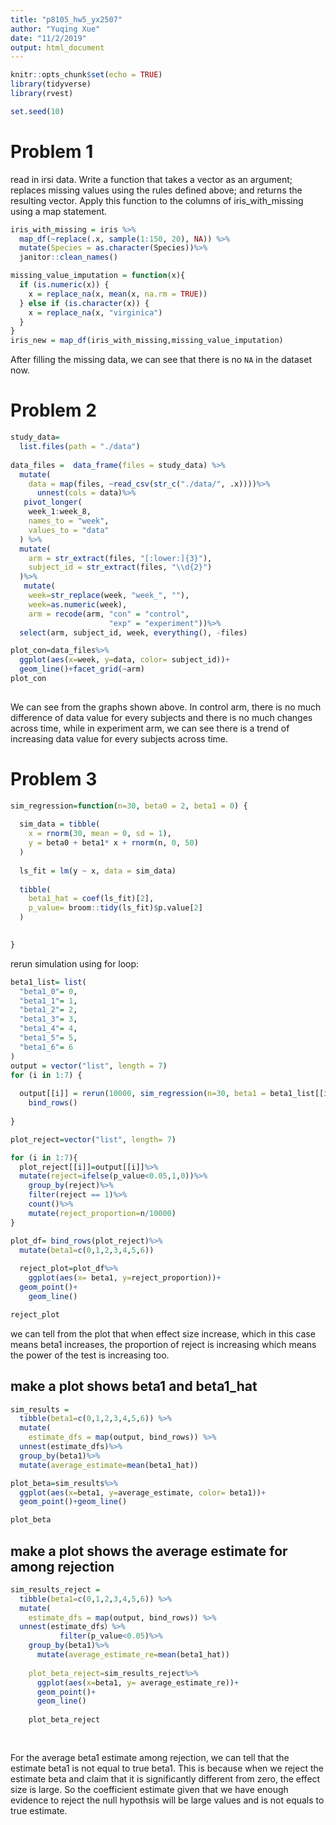 ```yaml
---
title: "p8105_hw5_yx2507"
author: "Yuqing Xue"
date: "11/2/2019"
output: html_document
---
```


```r
knitr::opts_chunk$set(echo = TRUE)
library(tidyverse)
library(rvest)

set.seed(10)

```
# Problem 1
read in irsi data.
Write a function that takes a vector as an argument; replaces missing values using the rules defined above; and returns the resulting vector. Apply this function to the columns of iris_with_missing using a map statement.
```r

iris_with_missing = iris %>% 
  map_df(~replace(.x, sample(1:150, 20), NA)) %>%
  mutate(Species = as.character(Species))%>%
  janitor::clean_names()
```

```r
missing_value_imputation = function(x){
  if (is.numeric(x)) {
    x = replace_na(x, mean(x, na.rm = TRUE))
  } else if (is.character(x)) {
    x = replace_na(x, "virginica")
  }
}
iris_new = map_df(iris_with_missing,missing_value_imputation)
```
After filling the missing data, we can see that there is no `NA` in the dataset now.

# Problem 2

```r
study_data=
  list.files(path = "./data")
  
data_files =  data_frame(files = study_data) %>%  
  mutate(
    data = map(files, ~read_csv(str_c("./data/", .x))))%>%
      unnest(cols = data)%>%
   pivot_longer( 
    week_1:week_8,
    names_to = "week",
    values_to = "data"
  ) %>% 
  mutate(
    arm = str_extract(files, "[:lower:]{3}"),
    subject_id = str_extract(files, "\\d{2}")
  )%>%
   mutate(
    week=str_replace(week, "week_", ""),
    week=as.numeric(week),
    arm = recode(arm, "con" = "control",
                      "exp" = "experiment"))%>%
  select(arm, subject_id, week, everything(), -files)

plot_con=data_files%>%
  ggplot(aes(x=week, y=data, color= subject_id))+
  geom_line()+facet_grid(~arm)
plot_con
  
```

We can see from the graphs shown above. In control arm, there is no much difference of data value for every subjects and there is no much changes across time, while in experiment arm, we can see there is a trend of increasing data value for every subjects across time.

# Problem 3
```r
sim_regression=function(n=30, beta0 = 2, beta1 = 0) {
  
  sim_data = tibble(
    x = rnorm(30, mean = 0, sd = 1),
    y = beta0 + beta1* x + rnorm(n, 0, 50)
  )
  
  ls_fit = lm(y ~ x, data = sim_data)
  
  tibble(
    beta1_hat = coef(ls_fit)[2],
    p_value= broom::tidy(ls_fit)$p.value[2]
  )
 

}

```
rerun simulation using for loop:
```r
beta1_list= list(
  "beta1_0"= 0,
  "beta1_1"= 1,
  "beta1_2"= 2,
  "beta1_3"= 3,
  "beta1_4"= 4,
  "beta1_5"= 5,
  "beta1_6"= 6
)
output = vector("list", length = 7)
for (i in 1:7) {
  
  output[[i]] = rerun(10000, sim_regression(n=30, beta1 = beta1_list[[i]]))%>%
    bind_rows()
  
}

```

```r
plot_reject=vector("list", length= 7)

for (i in 1:7){
  plot_reject[[i]]=output[[i]]%>%
  mutate(reject=ifelse(p_value<0.05,1,0))%>%
    group_by(reject)%>%
    filter(reject == 1)%>%
    count()%>%
    mutate(reject_proportion=n/10000)
}

plot_df= bind_rows(plot_reject)%>%
  mutate(beta1=c(0,1,2,3,4,5,6))
  
  reject_plot=plot_df%>%
    ggplot(aes(x= beta1, y=reject_proportion))+
  geom_point()+
    geom_line()

reject_plot

```
we can tell from the plot that when effect size increase, which in this case means beta1 increases, the proportion of reject is increasing which means the power of the test is increasing too.

## make a plot shows beta1 and beta1_hat
```r
sim_results = 
  tibble(beta1=c(0,1,2,3,4,5,6)) %>% 
  mutate(
    estimate_dfs = map(output, bind_rows)) %>% 
  unnest(estimate_dfs)%>%
  group_by(beta1)%>%
  mutate(average_estimate=mean(beta1_hat))

plot_beta=sim_results%>%
  ggplot(aes(x=beta1, y=average_estimate, color= beta1))+
  geom_point()+geom_line()

plot_beta
```

## make a plot shows the average estimate for among rejection 
```r
sim_results_reject = 
  tibble(beta1=c(0,1,2,3,4,5,6)) %>% 
  mutate(
    estimate_dfs = map(output, bind_rows)) %>% 
  unnest(estimate_dfs）%>%
           filter(p_value<0.05)%>%
    group_by(beta1)%>%
      mutate(average_estimate_re=mean(beta1_hat))
    
    plot_beta_reject=sim_results_reject%>%
      ggplot(aes(x=beta1, y= average_estimate_re))+
      geom_point()+
      geom_line()
    
    plot_beta_reject
         
 
```

For the average beta1 estimate among rejection, we can tell that the estimate beta1 is not equal to true beta1. This is because when we reject the estimate beta and claim that it is significantly different from zero, the effect size is large. So the coefficient estimate given that we have enough evidence to reject the null hypothsis will be large values and is not equals to true estimate.
